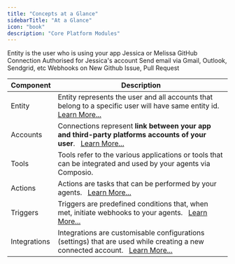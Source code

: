 ```yaml
---
title: "Concepts at a Glance"
sidebarTitle: "At a Glance"
icon: "book"
description: "Core Platform Modules"
---
```


<CardGroup cols={2}>

<Card color="#7bee0c" title="Entity" icon="users" href="./components/entity/entity-guide">
Entity is the user who is using your app Jessica or Melissa
</Card>

<Card color="#7bee0c" title="Accounts" icon="plug" href="./components/">
GitHub Connection Authorised for Jessica's account
</Card>


<Card color="#7bee0c" title="Actions" icon="wand-magic-sparkles" href="./components/actions/action-guide">
Send email via Gmail, Outlook, Sendgrid, etc
</Card>

<Card color="#7bee0c" title="Triggers" icon="webhook" href="./components/triggers/trigger-guide">
Webhooks on New Github Issue, Pull Request
</Card>

</CardGroup>


| Component         | Description                                                                                                                                                                                                                                                                                                                                                                                                           |
| ----------------- | -------------------------------------------------------------------------------------------------------------------------------------------------------------------------------------------------------------------------------------------------------------------------- 
| Entity            | Entity represents the user and all accounts that belong to a specific user will have same entity id. &nbsp; [Learn More...](./components/entity/entity-guide) 
| Accounts | Connections represent **link between your app and third-party platforms accounts of your user**. &nbsp; [Learn More...](./components/entity/entity-guide)
| Tools             | Tools refer to the various applications or tools that can be integrated and used by your agents via Composio. &nbsp;
| Actions           | Actions are tasks that can be performed by your agents. &nbsp; [Learn More...](./components/actions/action-guide)
| Triggers          | Triggers are predefined conditions that, when met, initiate webhooks to your agents. &nbsp; [Learn More...](./components/triggers/trigger-guide)
| Integrations      | Integrations are customisable configurations (settings) that are used while creating a new connected account. &nbsp; [Learn More...](./components/integrations/integration-guide) 